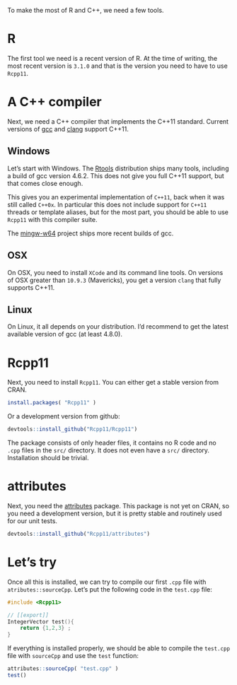 To make the most of R and C++, we need a few tools. 

# R 

The first tool we need is a recent version of R. At the time of 
writing, the most recent version is `3.1.0` and that is the version
you need to have to use `Rcpp11`. 

# A C++ compiler

Next, we need a C++ compiler that implements the C++11 standard. Current 
versions of [gcc](https://gcc.gnu.org/) and [clang](http://clang.llvm.org/)
support C++11. 

## Windows

Let's start with Windows. The [Rtools](http://cran.r-project.org/bin/windows/Rtools/)
distribution ships many tools, including a build of gcc version 4.6.2. This 
does not give you full C++11 support, but that comes close enough. 

This gives you an experimental implementation of `C++11`, back when it was 
still called `C++0x`. In particular this does not include support for
`C++11` threads or template aliases, but for the most part, you should be able 
to use `Rcpp11` with this compiler suite. 

The [mingw-w64](http://mingw-w64.sourceforge.net/) project ships more recent
builds of gcc. 

## OSX 

On OSX, you need to install `XCode` and its command line tools. On versions 
of OSX greater than `10.9.3` (Mavericks), you get a version `clang` that 
fully supports C++11. 

## Linux

On Linux, it all depends on your distribution. I'd recommend to get the 
latest available version of gcc (at least 4.8.0). 

# Rcpp11

Next, you need to install `Rcpp11`. You can either get a stable version from
CRAN. 

```r
install.packages( "Rcpp11" )
```

Or a development version from github: 

```r
devtools::install_github("Rcpp11/Rcpp11")
```

The package consists of only header files, it contains no R code and 
no `.cpp` files in the `src/` directory. It does not even have a `src/` 
directory. Installation should be trivial. 

# attributes

Next, you need the [attributes](https://github.com/Rcpp11/attributes)
package. This package is not yet on CRAN, so you need a development
version, but it is pretty stable and routinely used for our unit tests. 

```r
devtools::install_github("Rcpp11/attributes")
```

# Let's try

Once all this is installed, we can try to compile our first `.cpp` file
with `atributes::sourceCpp`. Let's put the following code in the `test.cpp`
file: 

```cpp
#include <Rcpp11>

// [[export]]
IntegerVector test(){
    return {1,2,3} ;
}
```

If everything is installed properly, we should be able to compile
the `test.cpp` file with `sourceCpp` and use the `test` function: 

```r
attributes::sourceCpp( "test.cpp" )
test()
```

